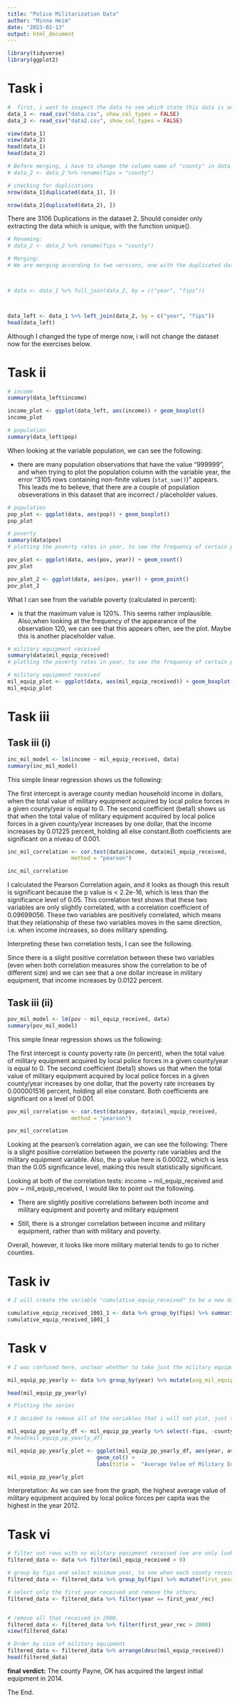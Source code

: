 ```yaml
---
title: "Police Militarization Data"
author: "Minna Heim"
date: "2023-02-13"
output: html_document
---
```


```r
library(tidyverse)
library(ggplot2)
```

# Task i

```r
#  first, i want to inspect the data to see which state this data is on, and to get an overview on how to merge the data
data_1 <- read_csv("data.csv", show_col_types = FALSE)
data_2 <- read_csv("data2.csv", show_col_types = FALSE) 

view(data_1)
view(data_2)
head(data_1)
head(data_2)

```


```r
# Before merging, i have to change the column name of "county" in data_2 = "fips", so that i can merge the datasets based on this variable. 
# data_2 <- data_2 %>% rename(fips = "county")

# checking for duplications
nrow(data_1[duplicated(data_1), ])

nrow(data_2[duplicated(data_2), ])

```

There are 3106 Duplications in the dataset 2. Should consider only extracting the data which is unique, with the function unique().


```r
# Renaming:
# data_2 <- data_2 %>% rename(fips = "county")

# Merging:
# We are merging according to two versions, one with the duplicated data, and the other without.



# data <- data_1 %>% full_join(data_2, by = c("year", "fips")) 



data_left <- data_1 %>% left_join(data_2, by = c("year", "fips"))
head(data_left)

```
Although I changed the type of merge now, i will not change the dataset now for the exercises below.

# Task ii

```r
# income
summary(data_left$income)
```

```r
income_plot <- ggplot(data_left, aes(income)) + geom_boxplot()
income_plot
```


```r
# population
summary(data_left$pop)
```

When looking at the variable population, we can see the following:

- there are many population observations that have the value "999999", and when trying to plot the population column with the variable year, the error "3105 rows containing non-finite values (`stat_sum()`)" appears. This leads me to believe, that there are a couple of population obseverations in this dataset that are incorrect / placeholder values. 

```r
# population
pop_plot <- ggplot(data, aes(pop)) + geom_boxplot()
pop_plot
```


```r
# poverty
summary(data$pov)
# plotting the poverty rates in year, to see the frequency of certain poverty rates appearing

pov_plot <- ggplot(data, aes(pov, year)) + geom_count()
pov_plot
```



```r

pov_plot_2 <- ggplot(data, aes(pov, year)) + geom_point()
pov_plot_2
```



What I can see from the variable poverty (calculated in percent):

- is that the maximum value is 120%. This seems rather implausible. Also,when looking at the frequency of the appearance of the observation 120, we can see that this appears often, see the plot. Maybe this is another placeholder value.

```r
# military equipment received
summary(data$mil_equip_received)
# plotting the poverty rates in year, to see the frequency of certain poverty rates appearing


```

```r
# military equipment received
mil_equip_plot <- ggplot(data, aes(mil_equip_received)) + geom_boxplot()
mil_equip_plot
```

# Task iii

## Task iii (i)
```r
inc_mil_model <- lm(income ~ mil_equip_received, data)
summary(inc_mil_model)
```
This simple linear regression shows us the following: 

The first intercept is average county median household income in dollars, when the total value of military equipment acquired by local police forces in a given county/year is equal to 0. The second coefficient (beta1) shows us that when the total value of military equipment acquired by local police forces in a given county/year increases by one dollar, that the income increases by 0.01225 percent, holding all else constant.Both coefficients are significant on a niveau of 0.001.


```r
inc_mil_correlation <- cor.test(data$income, data$mil_equip_received, 
                    method = "pearson")

inc_mil_correlation
```
I calculated the Pearson Correlation again, and it looks as though this result is significant because the p value is < 2.2e-16, which is less than the significance level of 0.05. This correlation test shows that these two variables are only slightly correlated, with a correlation coefficient of 0.09699056. These two variables are positively correlated, which means that they relationship of these two variables moves in the same direction, i.e. when income increases, so does military spending.

Interpreting these two correlation tests, I can see the following. 

Since there is a slight positive correlation between these two variables (even when both correlation measures show the correlation to be of different size) and we can see that a one dollar increase in military  equipment, that income increases by 0.0122 percent.

## Task iii (ii)

```r
pov_mil_model <- lm(pov ~ mil_equip_received, data)
summary(pov_mil_model)
```
This simple linear regression shows us the following: 

The first intercept is county poverty rate (in percent), when the total value of military equipment acquired by local police forces in a given county/year is equal to 0. The second coefficient (beta1) shows us that when the total value of military equipment acquired by local police forces in a given county/year increases by one dollar, that the poverty rate increases by 0.000001516 percent, holding all else constant. Both coefficients are significant on a level of 0.001.


```r
pov_mil_correlation <- cor.test(data$pov, data$mil_equip_received, 
                    method = "pearson")

pov_mil_correlation
```
Looking at the pearson's correlation again, we can see the following:
There is a slight positive correlation between the poverty rate variables and the military equipment variable. Also, the p value here is 0.00022, which is less than the 0.05 significance level, making this result statistically significant. 


Looking at both of the correlation tests: income ~ mil_equip_received and pov ~ mil_equip_received, I would like to point out the following. 

- There are slightly positive correlations between both income and military equipment and poverty and military equipment

- Still, there is a stronger correlation between income and military equipment, rather than with military and poverty.

Overall, however, it looks like more military material tends to go to richer counties.

# Task iv

```r
# I will create the variable "cumulative_equip_received" to be a new dataframe containing only the fips in one column and in the other the sum of the military equipment received.

cumulative_equip_received_1001_1 <- data %>% group_by(fips) %>% summarise(county_total_equip_received = sum(mil_equip_received))
cumulative_equip_received_1001_1
```



# Task v

```r
# I was confused here, unclear whether to take just the military equipment divided by the population, or to take the average military equipment (over all counties) and then divide this by the population. 

mil_equip_pp_yearly <- data %>% group_by(year) %>% mutate(avg_mil_equip = mean(mil_equip_received)) %>% mutate(avg_mil_equip_pp = (avg_mil_equip/pop))

head(mil_equip_pp_yearly)
```

```r
# Plotting the series

# I decided to remove all of the variables that i will not plot, just to make it clearer for me

mil_equip_pp_yearly_df <- mil_equip_pp_yearly %>% select(-fips, -county_name, -income, -pop, -avg_mil_equip, -mil_equip_received, -pov)
# head(mil_equip_pp_yearly_df)

mil_equip_pp_yearly_plot <- ggplot(mil_equip_pp_yearly_df, aes(year, avg_mil_equip_pp)) + 
                            geom_col() + 
                            labs(title =  "Average Value of Military Equipment Acquired per Capita, per Year (in USD)", x = "Year", y = "Average Military Equiplment Acquired per Capita (USD)")

mil_equip_pp_yearly_plot

```

Interpretation: As we can see from the graph, the highest average value of military equipment acquired by local police forces per capita was the highest in the year 2012.

# Task vi

```r
# filter out rows with no military equipment received (we are only looking at the years where equip was delivered)
filtered_data <- data %>% filter(mil_equip_received > 0)

# group by fips and select minimum year, to see when each county received their first mil equip
filtered_data <- filtered_data %>% group_by(fips) %>% mutate(first_year_rec = min(year, na.rm = TRUE))

# select only the first year received and remove the others.
filtered_data <- filtered_data %>% filter(year == first_year_rec)


# remove all that received in 2000.
filtered_data <- filtered_data %>% filter(first_year_rec > 2000)
view(filtered_data)

# Order by size of military equipment
filtered_data <- filtered_data %>% arrange(desc(mil_equip_received))
head(filtered_data)

```

**final verdict:** The county Payne, OK has acquired the largest initial equipment in 2014. 

The End. 
